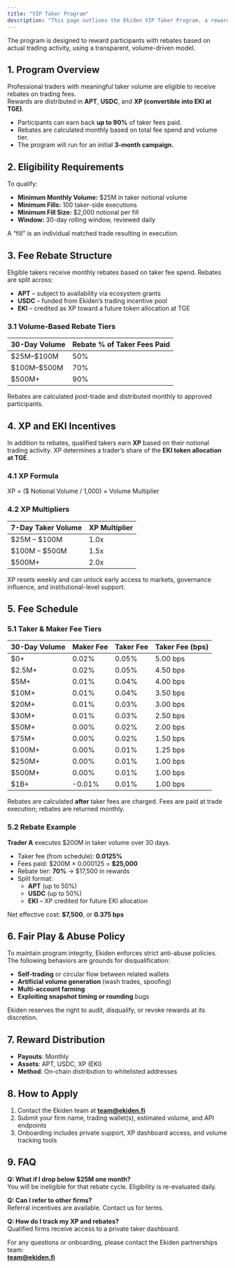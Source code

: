 ```yaml
---
title: "VIP Taker Program"
description: "This page outlines the Ekiden VIP Taker Program, a reward system designed for professional traders executing significant taker flow on Ekiden’s perpetual markets.tion of your new file."
---
```


The program is designed to reward participants with rebates based on actual trading activity, using a transparent, volume-driven model.

## **1. Program Overview**

Professional traders with meaningful taker volume are eligible to receive rebates on trading fees.\
Rewards are distributed in **APT**, **USDC**, and **XP (convertible into EKI at TGE)**.

- Participants can earn back **up to 90%** of taker fees paid.
- Rebates are calculated monthly based on total fee spend and volume tier.
- The program will run for an initial **3-month campaign.**

## **2. Eligibility Requirements**

To qualify:

- **Minimum Monthly Volume:** \$25M in taker notional volume
- **Minimum Fills:** 100 taker-side executions
- **Minimum Fill Size:** \$2,000 notional per fill
- **Window:** 30-day rolling window, reviewed daily

A “fill” is an individual matched trade resulting in execution.

## **3. Fee Rebate Structure**

Eligible takers receive monthly rebates based on taker fee spend. Rebates are split across:

- **APT** – subject to availability via ecosystem grants
- **USDC** – funded from Ekiden’s trading incentive pool
- **EKI** – credited as XP toward a future token allocation at TGE

### **3.1 Volume-Based Rebate Tiers**

| **30-Day Volume** | **Rebate % of Taker Fees Paid** |
| :---------------- | :------------------------------ |
| \$25M–\$100M      | 50%                             |
| \$100M–\$500M     | 70%                             |
| \$500M\+          | 90%                             |

Rebates are calculated post-trade and distributed monthly to approved participants.

## **4. XP and EKI Incentives**

In addition to rebates, qualified takers earn **XP** based on their notional trading activity. XP determines a trader’s share of the **EKI token allocation at TGE**.

### **4.1 XP Formula**

XP = (\$ Notional Volume / 1,000) × Volume Multiplier

### **4.2 XP Multipliers**

| **7-Day Taker Volume** | **XP Multiplier** |
| :--------------------- | :---------------- |
| \$25M – \$100M         | 1.0x              |
| \$100M – \$500M        | 1.5x              |
| \$500M\+               | 2.0x              |

XP resets weekly and can unlock early access to markets, governance influence, and institutional-level support.

## **5. Fee Schedule**

### **5.1 Taker & Maker Fee Tiers**

| **30-Day Volume** | **Maker Fee** | **Taker Fee** | **Taker Fee (bps)** |
| :---------------- | :------------ | :------------ | :------------------ |
| \$0\+             | 0.02%         | 0.05%         | 5.00 bps            |
| \$2.5M\+          | 0.02%         | 0.05%         | 4.50 bps            |
| \$5M\+            | 0.01%         | 0.04%         | 4.00 bps            |
| \$10M\+           | 0.01%         | 0.04%         | 3.50 bps            |
| \$20M\+           | 0.01%         | 0.03%         | 3.00 bps            |
| \$30M\+           | 0.01%         | 0.03%         | 2.50 bps            |
| \$50M\+           | 0.00%         | 0.02%         | 2.00 bps            |
| \$75M\+           | 0.00%         | 0.02%         | 1.50 bps            |
| \$100M\+          | 0.00%         | 0.01%         | 1.25 bps            |
| \$250M\+          | 0.00%         | 0.01%         | 1.00 bps            |
| \$500M\+          | 0.00%         | 0.01%         | 1.00 bps            |
| \$1B\+            | -0.01%        | 0.01%         | 1.00 bps            |

Rebates are calculated **after** taker fees are charged. Fees are paid at trade execution; rebates are returned monthly.

### **5.2 Rebate Example**

**Trader A** executes \$200M in taker volume over 30 days.

- Taker fee (from schedule): **0.0125%**
- Fees paid: \$200M × 0.000125 = **\$25,000**
- Rebate tier: **70%** → \$17,500 in rewards
- Split format:
  - **APT** (up to 50%)
  - **USDC** (up to 50%)
  - **EKI** – XP credited for future EKI allocation

Net effective cost: **\$7,500**, or **0.375 bps**

## **6. Fair Play & Abuse Policy**

To maintain program integrity, Ekiden enforces strict anti-abuse policies. The following behaviors are grounds for disqualification:

- **Self-trading** or circular flow between related wallets
- **Artificial volume generation** (wash trades, spoofing)
- **Multi-account farming**
- **Exploiting snapshot timing or rounding** bugs

Ekiden reserves the right to audit, disqualify, or revoke rewards at its discretion.

## **7. Reward Distribution**

- **Payouts**: Monthly
- **Assets**: APT, USDC, XP (EKI)
- **Method**: On-chain distribution to whitelisted addresses

## **8. How to Apply**

1. Contact the Ekiden team at [**team@ekiden.fi**](mailto:team@ekiden.fi)
2. Submit your firm name, trading wallet(s), estimated volume, and API endpoints
3. Onboarding includes private support, XP dashboard access, and volume tracking tools

## **9. FAQ**

**Q: What if I drop below \$25M one month?**\
You will be ineligible for that rebate cycle. Eligibility is re-evaluated daily.

**Q: Can I refer to other firms?**\
Referral incentives are available. Contact us for terms.

**Q: How do I track my XP and rebates?**\
Qualified firms receive access to a private taker dashboard.

For any questions or onboarding, please contact the Ekiden partnerships team:\
[**team@ekiden.fi**](mailto:pro@ekiden.fi)